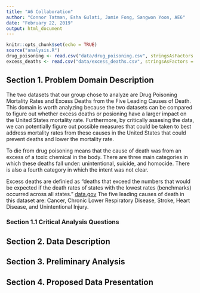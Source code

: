 ```yaml
---
title: "A6 Collaboration"
author: "Connor Tatman, Esha Gulati, Jamie Fong, Sangwon Yoon, AE6"
date: "February 22, 2019"
output: html_document
---
```


```r
knitr::opts_chunk$set(echo = TRUE)
source("analysis.R")
drug_poisoning <- read.csv("data/drug_poisoning.csv", stringsAsFactors = FALSE)
excess_deaths <- read.csv("data/excess_deaths.csv", stringsAsFactors = FALSE)
```

## Section 1. Problem Domain Description
The two datasets that our group chose to analyze are Drug Poisoning Mortality Rates and Excess Deaths from the Five Leading Causes of Death. This domain is worth analyzing because the two datasets can be compared to figure out whether excess deaths or posioning have a larger impact on the United States mortality rate. Furthermore, by critically assesing the data, we can potentially figure out possible measures that could be taken to best address mortality rates from these causes in the United States that could prevent deaths and lower the mortality rate.

To die from drug poisoning means that the cause of death was from an excess of a toxic chemical in the body. There are three main categories in which these deaths fall under: unintentional, suicide, and homocide. There is also a fourth category in which the intent was not clear. 

Excess deaths are definied as "deaths that exceed the numbers that would be expected if the death rates of states with the lowest rates (benchmarks) occurred across all states." [data.gov](https://catalog.data.gov/dataset/nchs-potentially-excess-deaths-from-the-five-leading-causes-of-death) The five leading causes of death in this dataset are: Cancer, Chronic Lower Respiratory Disease, Stroke, Heart Disease, and Unintentional Injury. 



### Section 1.1 Critical Analysis Questions

## Section 2. Data Description

## Section 3. Preliminary Analysis

## Section 4. Proposed Data Presentation
